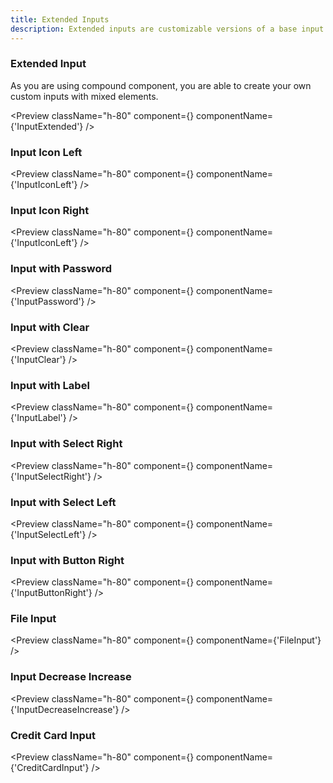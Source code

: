 ```yaml
---
title: Extended Inputs
description: Extended inputs are customizable versions of a base input that enhance interaction with added styles and features.
---
```


### Extended Input

As you are using compound component, you are able to create your own custom inputs with mixed elements.

<Spacer />

<Preview
  className="h-80"
  component={<InputExtended />}
  componentName={'InputExtended'}
/>

### Input Icon Left

<Preview
  className="h-80"
  component={<InputIconLeft />}
  componentName={'InputIconLeft'}
/>

### Input Icon Right

<Preview
  className="h-80"
  component={<InputIconRight />}
  componentName={'InputIconLeft'}
/>

### Input with Password

<Preview
  className="h-80"
  component={<InputPassword />}
  componentName={'InputPassword'}
/>

### Input with Clear

<Preview
  className="h-80"
  component={<InputClear />}
  componentName={'InputClear'}
/>

### Input with Label

<Preview
  className="h-80"
  component={<InputLabel />}
  componentName={'InputLabel'}
/>

### Input with Select Right

<Preview
  className="h-80"
  component={<InputSelectRight />}
  componentName={'InputSelectRight'}
/>

### Input with Select Left

<Preview
  className="h-80"
  component={<InputSelectLeft />}
  componentName={'InputSelectLeft'}
/>

### Input with Button Right

<Preview
  className="h-80"
  component={<InputButtonRight />}
  componentName={'InputButtonRight'}
/>

### File Input

<Preview
  className="h-80"
  component={<FileInput />}
  componentName={'FileInput'}
/>

### Input Decrease Increase

<Preview
  className="h-80"
  component={<InputDecreaseIncrease />}
  componentName={'InputDecreaseIncrease'}
/>

### Credit Card Input

<Preview
  className="h-80"
  component={<CreditCardInput />}
  componentName={'CreditCardInput'}
/>
